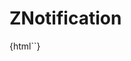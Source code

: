 
<Meta title="Notification/ZNotification" component="z-notification" />

# ZNotification

<Preview>
  <Story name="ZNotification">
    {html`<z-notification
      contenticonname="${text("Icon name", "checkmark-circle-filled")}"
      contenttext="${text("Content text", "Questo è il testo della notifica")}"
      actiontext="${text("Action text", "Annulla")}"
      type=${select("Type", ["success", "warning", "error"], "success")}
      showclose="${boolean("Show close button", false)}"
      showshadow="${boolean("Show shadow", false)}"
    ></z-notification>`}
  </Story>
</Preview>

<Props of="z-notification" />


